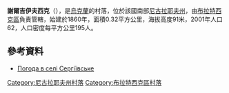 {{coord|47|54|42|N|31|32|16|E|scale:100000|display=title}}

'''謝爾吉伊夫西克'''（{{lang-uk|Сергіївське}}），是[[烏克蘭|烏克蘭]]的村落，位於該國南部[[尼古拉耶夫州|尼古拉耶夫州]]，由[[布拉特西克區|布拉特西克區]]負責管轄，始建於1860年，面積0.32平方公里，海拔高度91米，2001年人口62，人口密度每平方公里195人。

==參考資料==
* [http://weather.in.ua/ua/nikolaevskaja/23689 Погода в селі Сергіївське]{{Wayback|url=http://weather.in.ua/ua/nikolaevskaja/23689 |date=20160606160916 }}

[[Category:尼古拉耶夫州村落|Category:尼古拉耶夫州村落]]
[[Category:布拉特西克區村落|Category:布拉特西克區村落]]


{{Mykolaiv-geo-stub}}